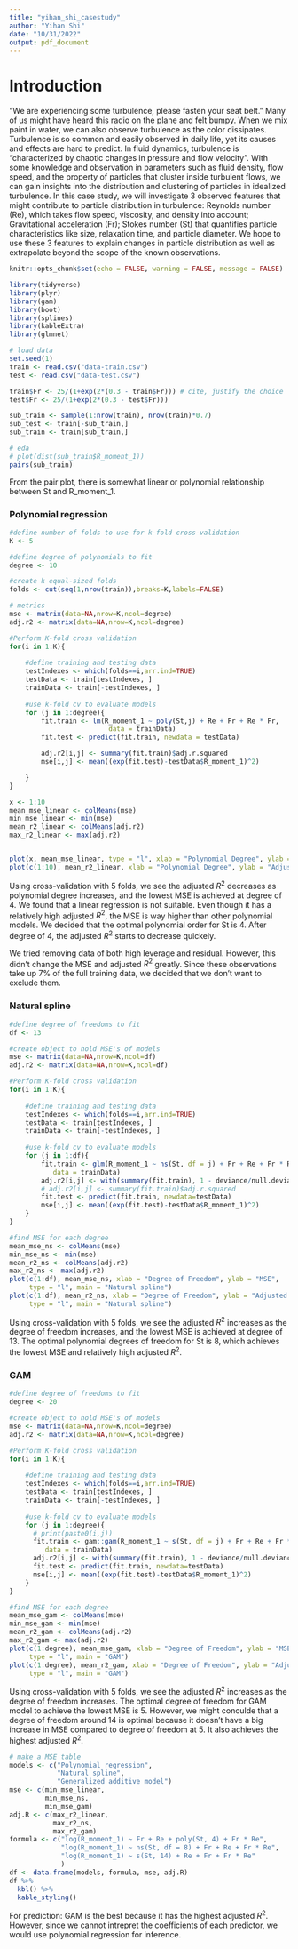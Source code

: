 ```yaml
---
title: "yihan_shi_casestudy"
author: "Yihan Shi"
date: "10/31/2022"
output: pdf_document
---
```

# Introduction

"We are experiencing some turbulence, please fasten your seat belt." Many of us might have heard this radio on the plane and felt bumpy. When we mix paint in water, we can also observe turbulence as the color dissipates. Turbulence is so common and easily observed in daily life, yet its causes and effects are hard to predict. In fluid dynamics, turbulence is "characterized by chaotic changes in pressure and flow velocity". With some knowledge and observation in parameters such as fluid density, flow speed, and the property of particles that cluster inside turbulent flows, we can gain insights into the distribution and clustering of particles in idealized turbulence. In this case study, we will investigate 3 observed features that might contribute to particle distribution in turbulence: Reynolds number (Re), which takes flow speed, viscosity, and density into account; Gravitational acceleration (Fr); Stokes number (St) that quantifies particle characteristics like size, relaxation time, and particle diameter. We hope to use these 3 features to explain changes in particle distribution as well as extrapolate beyond the scope of the known observations.


```r
knitr::opts_chunk$set(echo = FALSE, warning = FALSE, message = FALSE)
```

```r
library(tidyverse)
library(plyr)
library(gam)
library(boot)
library(splines)
library(kableExtra)
library(glmnet)
```

```r
# load data
set.seed(1)
train <- read.csv("data-train.csv")
test <- read.csv("data-test.csv") 

train$Fr <- 25/(1+exp(2*(0.3 - train$Fr))) # cite, justify the choice 
test$Fr <- 25/(1+exp(2*(0.3 - test$Fr))) 

sub_train <- sample(1:nrow(train), nrow(train)*0.7)
sub_test <- train[-sub_train,]
sub_train <- train[sub_train,]
```

```r
# eda
# plot(dist(sub_train$R_moment_1))
pairs(sub_train)
```
From the pair plot, there is somewhat linear or polynomial relationship between St and R_moment_1. 

### Polynomial regression
```r
#define number of folds to use for k-fold cross-validation
K <- 5

#define degree of polynomials to fit
degree <- 10

#create k equal-sized folds
folds <- cut(seq(1,nrow(train)),breaks=K,labels=FALSE)

# metrics
mse <- matrix(data=NA,nrow=K,ncol=degree)
adj.r2 <- matrix(data=NA,nrow=K,ncol=degree)

#Perform K-fold cross validation
for(i in 1:K){
    
    #define training and testing data
    testIndexes <- which(folds==i,arr.ind=TRUE)
    testData <- train[testIndexes, ]
    trainData <- train[-testIndexes, ]
    
    #use k-fold cv to evaluate models
    for (j in 1:degree){
        fit.train <- lm(R_moment_1 ~ poly(St,j) + Re + Fr + Re * Fr,
                         data = trainData)
        fit.test <- predict(fit.train, newdata = testData)

        adj.r2[i,j] <- summary(fit.train)$adj.r.squared
        mse[i,j] <- mean((exp(fit.test)-testData$R_moment_1)^2)

    }
}

x <- 1:10
mean_mse_linear <- colMeans(mse)
min_mse_linear <- min(mse)
mean_r2_linear <- colMeans(adj.r2)
max_r2_linear <- max(adj.r2)


plot(x, mean_mse_linear, type = "l", xlab = "Polynomial Degree", ylab = "MSE", main = "Polynomial regression")
plot(c(1:10), mean_r2_linear, xlab = "Polynomial Degree", ylab = "Adjusted R^2", main = "Polynomial regression", type = "l")
```
Using cross-validation with 5 folds, we see the adjusted $R^2$ decreases as polynomial degree increases, and the lowest MSE is achieved at degree of 4. We found that a linear regression is not suitable. Even though it has a relatively high adjusted $R^2$, the MSE is way higher than other polynomial models. We decided that the optimal polynomial order for St is 4. After degree of 4, the adjusted $R^2$ starts to decrease quickely. 

We tried removing data of both high leverage and residual. However, this didn't change the MSE and adjusted $R^2$ greatly. Since these observations take up 7% of the full training data, we decided that we don't want to exclude them.

### Natural spline
```r
#define degree of freedoms to fit
df <- 13

#create object to hold MSE's of models
mse <- matrix(data=NA,nrow=K,ncol=df)
adj.r2 <- matrix(data=NA,nrow=K,ncol=df)

#Perform K-fold cross validation
for(i in 1:K){
    
    #define training and testing data
    testIndexes <- which(folds==i,arr.ind=TRUE)
    testData <- train[testIndexes, ]
    trainData <- train[-testIndexes, ]
    
    #use k-fold cv to evaluate models
    for (j in 1:df){
        fit.train <- glm(R_moment_1 ~ ns(St, df = j) + Fr + Re + Fr * Re,
           data = trainData)
        adj.r2[i,j] <- with(summary(fit.train), 1 - deviance/null.deviance)
        # adj.r2[i,j] <- summary(fit.train)$adj.r.squared
        fit.test <- predict(fit.train, newdata=testData)
        mse[i,j] <- mean((exp(fit.test)-testData$R_moment_1)^2) 
    }
}

#find MSE for each degree 
mean_mse_ns <- colMeans(mse)
min_mse_ns <- min(mse)
mean_r2_ns <- colMeans(adj.r2)
max_r2_ns <- max(adj.r2)
plot(c(1:df), mean_mse_ns, xlab = "Degree of Freedom", ylab = "MSE", 
     type = "l", main = "Natural spline")
plot(c(1:df), mean_r2_ns, xlab = "Degree of Freedom", ylab = "Adjusted R^2",
     type = "l", main = "Natural spline")
```
Using cross-validation with 5 folds, we see the adjusted $R^2$ increases as the degree of freedom increases, and the lowest MSE is achieved at degree of 13. The optimal polynomial degrees of freedom for St is 8, which achieves the lowest MSE and relatively high adjusted $R^2$.

### GAM
```r
#define degree of freedoms to fit
degree <- 20

#create object to hold MSE's of models
mse <- matrix(data=NA,nrow=K,ncol=degree)
adj.r2 <- matrix(data=NA,nrow=K,ncol=degree)

#Perform K-fold cross validation
for(i in 1:K){
    
    #define training and testing data
    testIndexes <- which(folds==i,arr.ind=TRUE)
    testData <- train[testIndexes, ]
    trainData <- train[-testIndexes, ]
    
    #use k-fold cv to evaluate models
    for (j in 1:degree){
      # print(paste0(i,j))
      fit.train <- gam::gam(R_moment_1 ~ s(St, df = j) + Fr + Re + Fr * Re,
         data = trainData)
      adj.r2[i,j] <- with(summary(fit.train), 1 - deviance/null.deviance)
      fit.test <- predict(fit.train, newdata=testData)
      mse[i,j] <- mean((exp(fit.test)-testData$R_moment_1)^2) 
    }
}

#find MSE for each degree 
mean_mse_gam <- colMeans(mse)
min_mse_gam <- min(mse)
mean_r2_gam <- colMeans(adj.r2)
max_r2_gam <- max(adj.r2)
plot(c(1:degree), mean_mse_gam, xlab = "Degree of Freedom", ylab = "MSE", 
     type = "l", main = "GAM")
plot(c(1:degree), mean_r2_gam, xlab = "Degree of Freedom", ylab = "Adjusted R^2",
     type = "l", main = "GAM")
```
Using cross-validation with 5 folds, we see the adjusted $R^2$ increases as the degree of freedom increases. The optimal degree of freedom for GAM model to achieve the lowest MSE is 5. However, we might conculde that a degree of freedom around 14 is optimal because it doesn't have a big increase in MSE compared to degree of freedom at 5. It also achieves the highest adjusted $R^2$.


```r
# make a MSE table
models <- c("Polynomial regression", 
            "Natural spline", 
            "Generalized additive model")
mse <- c(min_mse_linear, 
         min_mse_ns, 
         min_mse_gam)
adj.R <- c(max_r2_linear,
           max_r2_ns,
           max_r2_gam)
formula <- c("log(R_moment_1) ~ Fr + Re + poly(St, 4) + Fr * Re",
             "log(R_moment_1) ~ ns(St, df = 8) + Fr + Re + Fr * Re",
             "log(R_moment_1) ~ s(St, 14) + Re + Fr + Fr * Re"
             )
df <- data.frame(models, formula, mse, adj.R)
df %>% 
  kbl() %>% 
  kable_styling()
```

For prediction: GAM is the best because it has the highest adjusted $R^2$. However, since we cannot intrepret the coefficients of each predictor, we would use polynomial regression for inference.
